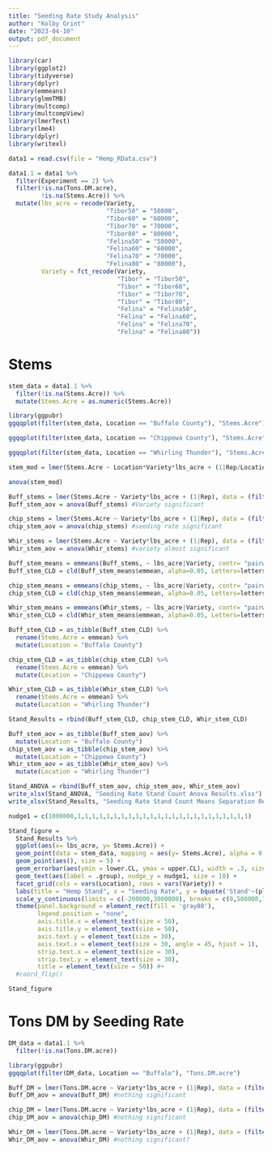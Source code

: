 ```yaml
---
title: "Seeding Rate Study Analysis"
author: "Kolby Grint"
date: "2023-04-10"
output: pdf_document
---
```


```r
library(car)
library(ggplot2)
library(tidyverse)
library(dplyr)
library(emmeans)
library(glmmTMB)
library(multcomp)
library(multcompView)
library(lmerTest)
library(lme4)
library(dplyr)
library(writexl)
```

```r
data1 = read.csv(file = "Hemp_RData.csv")
```

```r
data1.1 = data1 %>%
  filter(Experiment == 2) %>%
  filter(!is.na(Tons.DM.acre),
         !is.na(Stems.Acre)) %>%
  mutate(lbs_acre = recode(Variety,
                           "Tibor50" = "50000",
                           "Tibor60" = "60000",
                           "Tibor70" = "70000",
                           "Tibor80" = "80000",
                           "Felina50" = "50000",
                           "Felina60" = "60000",
                           "Felina70" = "70000",
                           "Felina80" = "80000"),
         Variety = fct_recode(Variety,
                              "Tibor" = "Tibor50",
                              "Tibor" = "Tibor60",
                              "Tibor" = "Tibor70",
                              "Tibor" = "Tibor80",
                              "Felina" = "Felina50",
                              "Felina" = "Felina60",
                              "Felina" = "Felina70",
                              "Felina" = "Felina80"))
```

# Stems
```r
stem_data = data1.1 %>%
  filter(!is.na(Stems.Acre)) %>%
  mutate(Stems.Acre = as.numeric(Stems.Acre))
```

```r
library(ggpubr)
ggqqplot(filter(stem_data, Location == "Buffalo County"), "Stems.Acre")

ggqqplot(filter(stem_data, Location == "Chippewa County"), "Stems.Acre")

ggqqplot(filter(stem_data, Location == "Whirling Thunder"), "Stems.Acre")
```

```r
stem_mod = lmer(Stems.Acre ~ Location*Variety*lbs_acre + (1|Rep/Location), data = stem_data)

anova(stem_mod)
```

```r
Buff_stems = lmer(Stems.Acre ~ Variety*lbs_acre + (1|Rep), data = (filter(stem_data, Location == "Buffalo County")))
Buff_stem_aov = anova(Buff_stems) #Variety significant

chip_stems = lmer(Stems.Acre ~ Variety*lbs_acre + (1|Rep), data = (filter(stem_data, Location == "Chippewa County")))
chip_stem_aov = anova(chip_stems) #seeding rate significant

Whir_stems = lmer(Stems.Acre ~ Variety*lbs_acre + (1|Rep), data = (filter(stem_data, Location == "Whirling Thunder")))
Whir_stem_aov = anova(Whir_stems) #variety almost significant
```

```r
Buff_stem_means = emmeans(Buff_stems, ~ lbs_acre|Variety, contr= "pairwise")
Buff_stem_CLD = cld(Buff_stem_means$emmean, alpha=0.05, Letters=letters, sort=TRUE, reverse=TRUE, adjust = "none")

chip_stem_means = emmeans(chip_stems, ~ lbs_acre|Variety, contr= "pairwise")
chip_stem_CLD = cld(chip_stem_means$emmean, alpha=0.05, Letters=letters, sort=TRUE, reverse=TRUE, adjust = "none")

Whir_stem_means = emmeans(Whir_stems, ~ lbs_acre|Variety, contr= "pairwise")
Whir_stem_CLD = cld(Whir_stem_means$emmean, alpha=0.05, Letters=letters, sort=TRUE, reverse=TRUE,adjust = "none")
```

```r
Buff_stem_CLD = as_tibble(Buff_stem_CLD) %>%
  rename(Stems.Acre = emmean) %>%
  mutate(Location = "Buffalo County")

chip_stem_CLD = as_tibble(chip_stem_CLD) %>%
  rename(Stems.Acre = emmean) %>%
  mutate(Location = "Chippewa County")

Whir_stem_CLD = as_tibble(Whir_stem_CLD) %>%
  rename(Stems.Acre = emmean) %>%
  mutate(Location = "Whirling Thunder")

Stand_Results = rbind(Buff_stem_CLD, chip_stem_CLD, Whir_stem_CLD)
```

```r
Buff_stem_aov = as_tibble(Buff_stem_aov) %>%
  mutate(Location = "Buffalo County")
chip_stem_aov = as_tibble(chip_stem_aov) %>%
  mutate(Location = "Chippewa County") 
Whir_stem_aov = as_tibble(Whir_stem_aov) %>%
  mutate(Location = "Whirling Thunder")

Stand_ANOVA = rbind(Buff_stem_aov, chip_stem_aov, Whir_stem_aov)
write_xlsx(Stand_ANOVA, "Seeding Rate Stand Count Anova Results.xlsx")
write_xlsx(Stand_Results, "Seeding Rate Stand Count Means Separation Results.xlsx")
```

```r
nudge1 = c(1000000,1,1,1,1,1,1,1,1,1,1,1,1,1,1,1,1,1,1,1,1,1,1,1,1)

Stand_figure = 
  Stand_Results %>%
  ggplot(aes(x= lbs_acre, y= Stems.Acre)) +
  geom_point(data = stem_data, mapping = aes(y= Stems.Acre), alpha = 0.2, size = 5, color = "red") +
  geom_point(aes(), size = 5) +
  geom_errorbar(aes(ymin = lower.CL, ymax = upper.CL), width = .3, size = 1) +
  geom_text(aes(label = .group), nudge_y = nudge1, size = 10) +
  facet_grid(cols = vars(Location), rows = vars(Variety)) +
  labs(title = "Hemp Stand", x = "Seeding Rate", y = bquote('Stand'~(plants~acre^-1))) +
  scale_y_continuous(limits = c(-200000,3000000), breaks = c(0,500000,1000000,1500000,2000000,2500000)) +
  theme(panel.background = element_rect(fill = 'gray80'),
        legend.position = "none",
        axis.title.x = element_text(size = 50),
        axis.title.y = element_text(size = 50),
        axis.text.y = element_text(size = 30),
        axis.text.x = element_text(size = 30, angle = 45, hjust = 1),
        strip.text.x = element_text(size = 30),
        strip.text.y = element_text(size = 30),
        title = element_text(size = 50)) #+
  #coord_flip()

Stand_figure
```


# Tons DM by Seeding Rate
```r
DM_data = data1.1 %>%
  filter(!is.na(Tons.DM.acre))
```

```r
library(ggpubr)
ggqqplot(filter(DM_data, Location == "Buffalo"), "Tons.DM.acre")
```

```r
Buff_DM = lmer(Tons.DM.acre ~ Variety*lbs_acre + (1|Rep), data = (filter(DM_data, Location == "Buffalo")))
Buff_DM_aov = anova(Buff_DM) #nothing significant

chip_DM = lmer(Tons.DM.acre ~ Variety*lbs_acre + (1|Rep), data = (filter(DM_data, Location == "Chippewa")))
chip_DM_aov = anova(chip_DM) #nothing significant

Whir_DM = lmer(Tons.DM.acre ~ Variety*lbs_acre + (1|Rep), data = (filter(DM_data, Location == "Whirling Thunder")))
Whir_DM_aov = anova(Whir_DM) #nothing significant?
```

```r

```


